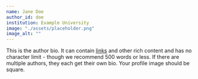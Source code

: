 ```yaml
---
name: Jane Doe
author_id: doe
institution: Example University
image: "./assets/placeholder.png"
image_alt: ""
---
```


This is the author bio. It can contain [links](#example) and other rich content and has no character limit - though we recommend 500 words or less. If there are multiple authors, they each get their own bio. Your profile image should be square.
